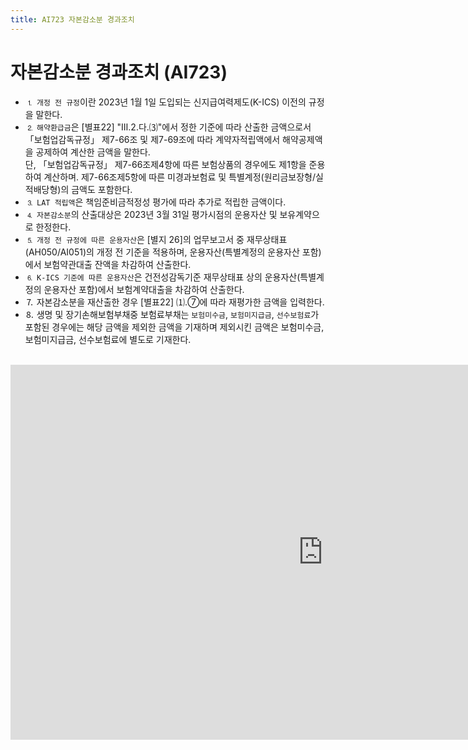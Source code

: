 ```yaml
---
title: AI723 자본감소분 경과조치
---
```

# 자본감소분 경과조치 (AI723)

<Accordion multiple activeIndex={[]}>
<AccordionTab header="[작성 요령]">

- ⒈ `개정 전 규정`이란 2023년 1월 1일 도입되는 신지급여력제도(K-ICS) 이전의 규정을 말한다.
- ⒉ `해약환급금`은 [별표22] <OverlayDemo id ="320_다3"/>"Ⅲ.2.다.⑶"에서 정한 기준에 따라 산출한 금액으로서「보험업감독규정」 제7-66조 및 제7-69조에 따라 계약자적립액에서 해약공제액을 공제하여 계산한 금액을 말한다. <br/>
   단, 「보험업감독규정」 제7-66조제4항에 따른 보험상품의 경우에도 제1항을 준용하여 계산하며. 제7-66조제5항에 따른 미경과보험료 및 특별계정(원리금보장형/실적배당형)의 금액도 포함한다.
- ⒊ `LAT 적립액`은 책임준비금적정성 평가에 따라 추가로 적립한 금액이다.
- ⒋ `자본감소분`의 산출대상은 2023년 3월 31일 평가시점의 운용자산 및 보유계약으로 한정한다.
- ⒌ `개정 전 규정에 따른 운용자산`은 [별지 26]의 업무보고서 중 재무상태표(AH050/AI051)의 개정 전 기준을 적용하며, 운용자산(특별계정의 운용자산 포함)에서 보험약관대출 잔액을 차감하여 산출한다.
- ⒍ `K-ICS 기준에 따른 운용자산`은 건전성감독기준 재무상태표 상의 운용자산(특별계정의 운용자산 포함)에서 보험계약대출을 차감하여 산출한다.
- ⒎ 자본감소분을 재산출한 경우 [별표22] <OverlayDemo id = "610_나"/> ⑴.⑦에 따라 재평가한 금액을 입력한다.
- ⒏ 생명 및 장기손해보험부채중 보험료부채는 `보험미수금`, `보험미지급금`, `선수보험료`가 포함된 경우에는 해당 금액을 제외한 금액을 기재하며	제외시킨 금액은 보험미수금, 보험미지급금, 선수보험료에 별도로 기재한다.

</AccordionTab>
</Accordion>

<br/>

<iframe width="1000" height="600" frameBorder="0" scrolling="no"
src="https://onedrive.live.com/embed?resid=AB5F66CE0CF8D024%2116554&authkey=%21ACzRWZavyE-79hc&em=2
&AllowTyping=True
&wdAllowInteractivity=False&ActiveCell='2-7'!E10&Item='2-7'!A7:F35
&wdHideGridlines=True
&wdDownloadButton=False
&waccluster=PSG3">
</iframe>
